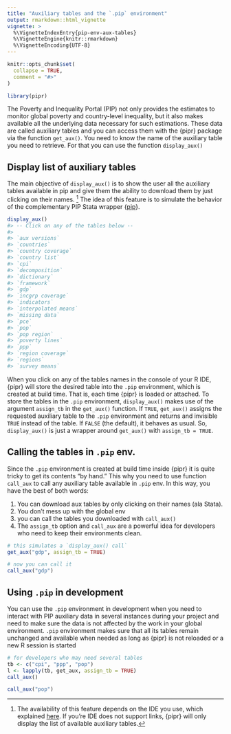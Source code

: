 ```yaml
---
title: "Auxiliary tables and the `.pip` environment"
output: rmarkdown::html_vignette
vignette: >
  %\VignetteIndexEntry{pip-env-aux-tables}
  %\VignetteEngine{knitr::rmarkdown}
  %\VignetteEncoding{UTF-8}
---
```


```r
knitr::opts_chunk$set(
  collapse = TRUE,
  comment = "#>"
)
```

```r
library(pipr)
```

The Poverty and Inequality Portal (PIP) not only provides the estimates to monitor global poverty and country-level inequality, but it also makes available all the underlying data necessary for such estimations. These data are called auxiliary tables and you can access them with the {pipr} package via the function `get_aux()`. You need to know the name of the auxiliary table you need to retrieve. For that you can use the function `display_aux()`

## Display list of auxiliary tables

The main objective of `display_aux()` is to show the user all the auxiliary tables available in pip and give them the ability to download them by just clicking on their names. [^1] The idea of this feature is to simulate the behavior of the complementary PIP Stata wrapper {[pip](https://github.com/worldbank/pip)}.

[^1]: The availability of this feature depends on the IDE you use, which explained [here](https://cli.r-lib.org/reference/links.html). If you're IDE does not support links, {pipr} will only display the list of available auxiliary tables.

```r
display_aux()
#> -- Click on any of the tables below --
#> 
#> `aux versions`
#> `countries`
#> `country coverage`
#> `country list`
#> `cpi`
#> `decomposition`
#> `dictionary`
#> `framework`
#> `gdp`
#> `incgrp coverage`
#> `indicators`
#> `interpolated means`
#> `missing data`
#> `pce`
#> `pop`
#> `pop region`
#> `poverty lines`
#> `ppp`
#> `region coverage`
#> `regions`
#> `survey means`
```

When you click on any of the tables names in the console of your R IDE, {pipr} will store the desired table into the `.pip` environment, which is created at build time. That is, each time {pipr} is loaded or attached. To store the tables in the `.pip` environment, `display_aux()` makes use of the argument `assign_tb` in the `get_aux()` function. If `TRUE`, `get_aux()` assigns the requested auxiliary table to the `.pip` environment and returns and invisible `TRUE` instead of the table. If `FALSE` (the default), it behaves as usual. So, `display_aux()` is just a wrapper around `get_aux()` with `assign_tb = TRUE`.

## Calling the tables in `.pip` env.

Since the `.pip` environment is created at build time inside {pipr} it is quite tricky to get its contents "by hand." This why you need to use function `call_aux` to call any auxiliary table available in `.pip` env. In this way, you have the best of both words:

1.  You can download aux tables by only clicking on their names (ala Stata).
2.  You don't mess up with the global env
3.  you can call the tables you downloaded with `call_aux()`
4.  The `assign_tb` option and `call_aux` are a powerful idea for developers who need to keep their environments clean.

```r
# this simulates a `display_aux() call`
get_aux("gdp", assign_tb = TRUE)

# now you can call it
call_aux("gdp")

```

## Using `.pip` in development

You can use the `.pip` environment in development when you need to interact with PIP auxiliary data in several instances during your project and need to make sure the data is not affected by the work in your global environment. `.pip` environment makes sure that all its tables remain unchanged and available when needed as long as {pipr} is not reloaded or a new R session is started

```r
# for developers who may need several tables
tb <- c("cpi", "ppp", "pop")
l <- lapply(tb, get_aux, assign_tb = TRUE)
call_aux()

call_aux("pop")
```
